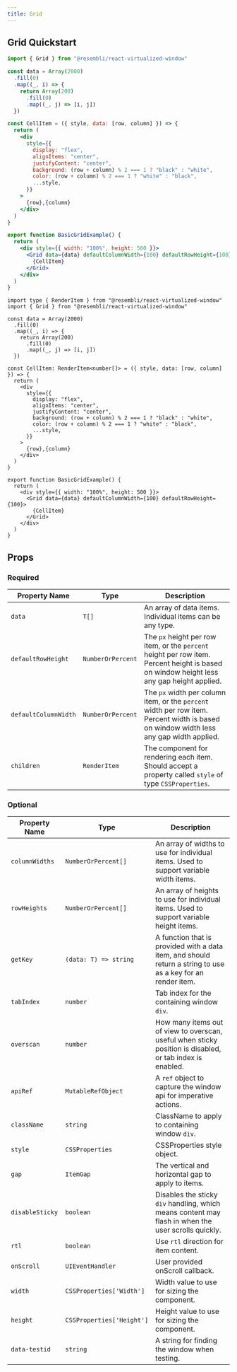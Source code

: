 ```yaml
---
title: Grid
---
```


## Grid Quickstart



<BasicGridExample />

<Tabs>
<TabItem value="js" label="JavaScript">

```jsx
import { Grid } from "@resembli/react-virtualized-window"

const data = Array(2000)
  .fill(0)
  .map((_, i) => {
    return Array(200)
      .fill(0)
      .map((_, j) => [i, j])
  })

const CellItem = ({ style, data: [row, column] }) => {
  return (
    <div
      style={{
        display: "flex",
        alignItems: "center",
        justifyContent: "center",
        background: (row + column) % 2 === 1 ? "black" : "white",
        color: (row + column) % 2 === 1 ? "white" : "black",
        ...style,
      }}
    >
      {row},{column}
    </div>
  )
}

export function BasicGridExample() {
  return (
    <div style={{ width: "100%", height: 500 }}>
      <Grid data={data} defaultColumnWidth={100} defaultRowHeight={100}>
        {CellItem}
      </Grid>
    </div>
  )
}
```

</TabItem>
<TabItem value="ts" label="TypeScript">

```tsx
import type { RenderItem } from "@resembli/react-virtualized-window"
import { Grid } from "@resembli/react-virtualized-window"

const data = Array(2000)
  .fill(0)
  .map((_, i) => {
    return Array(200)
      .fill(0)
      .map((_, j) => [i, j])
  })

const CellItem: RenderItem<number[]> = ({ style, data: [row, column] }) => {
  return (
    <div
      style={{
        display: "flex",
        alignItems: "center",
        justifyContent: "center",
        background: (row + column) % 2 === 1 ? "black" : "white",
        color: (row + column) % 2 === 1 ? "white" : "black",
        ...style,
      }}
    >
      {row},{column}
    </div>
  )
}

export function BasicGridExample() {
  return (
    <div style={{ width: "100%", height: 500 }}>
      <Grid data={data} defaultColumnWidth={100} defaultRowHeight={100}>
        {CellItem}
      </Grid>
    </div>
  )
}
```

</TabItem>
</Tabs>

## Props

### Required

| Property Name        | Type              | Description                                                                                                                               |
| -------------------- | ----------------- | ----------------------------------------------------------------------------------------------------------------------------------------- |
| `data`               | `T[]`             | An array of data items. Individual items can be any type.                                                                                 |
| `defaultRowHeight`   | `NumberOrPercent` | The `px` height per row item, or the `percent` height per row item. Percent height is based on window height less any gap height applied. |
| `defaultColumnWidth` | `NumberOrPercent` | The `px` width per column item, or the `percent` width per row item. Percent width is based on window width less any gap width applied.   |
| `children`           | `RenderItem`      | The component for rendering each item. Should accept a property called `style` of type `CSSProperties`.                                   |

### Optional

| Property Name   | Type                      | Description                                                                                                  |
| --------------- | ------------------------- | ------------------------------------------------------------------------------------------------------------ |
| `columnWidths`  | `NumberOrPercent[]`       | An array of widths to use for individual items. Used to support variable width items.                        |
| `rowHeights`    | `NumberOrPercent[]`       | An array of heights to use for individual items. Used to support variable height items.                      |
| `getKey`        | `(data: T) => string`     | A function that is provided with a data item, and should return a string to use as a key for an render item. |
| `tabIndex`      | `number`                  | Tab index for the containing window `div`.                                                                   |
| `overscan`      | `number`                  | How many items out of view to overscan, useful when sticky position is disabled, or tab index is enabled.    |
| `apiRef`        | `MutableRefObject`        | A `ref` object to capture the window api for imperative actions.                                             |
| `className`     | `string`                  | ClassName to apply to containing window `div`.                                                               |
| `style`         | `CSSProperties`           | CSSProperties style object.                                                                                  |
| `gap`           | `ItemGap`                 | The vertical and horizontal gap to apply to items.                                                           |
| `disableSticky` | `boolean`                 | Disables the sticky `div` handling, which means content may flash in when the user scrolls quickly.          |
| `rtl`           | `boolean`                 | Use `rtl` direction for item content.                                                                        |
| `onScroll`      | `UIEventHandler`          | User provided onScroll callback.                                                                             |
| `width`         | `CSSProperties['Width']`  | Width value to use for sizing the component.                                                                 |
| `height`        | `CSSProperties['Height']` | Height value to use for sizing the component.                                                                |
| `data-testid`   | `string`                  | A string for finding the window when testing.                                                                |
